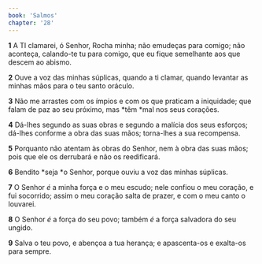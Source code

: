 ```yaml
---
book: 'Salmos'
chapter: '28'
---
```


**1** A TI clamarei, ó Senhor, Rocha minha; não emudeças para comigo; não aconteça, calando-te tu para comigo, que eu fique semelhante aos que descem ao abismo.

**2** Ouve a voz das minhas súplicas, quando a ti clamar, quando levantar as minhas mãos para o teu santo oráculo.

**3** Não me arrastes com os ímpios e com os que praticam a iniquidade; que falam de paz ao seu próximo, mas *têm *mal nos seus corações.

**4** Dá-lhes segundo as suas obras e segundo a malícia dos seus esforços; dá-lhes conforme a obra das suas mãos; torna-lhes a sua recompensa.

**5** Porquanto não atentam às obras do Senhor, nem à obra das suas mãos; pois que ele os derrubará e não os reedificará.

**6** Bendito *seja *o Senhor, porque ouviu a voz das minhas súplicas.

**7** O Senhor _é_ a minha força e o meu escudo; nele confiou o meu coração, e fui socorrido; assim o meu coração salta de prazer, e com o meu canto o louvarei.

**8** O Senhor _é_ a força do seu povo; também _é_ a força salvadora do seu ungido.

**9** Salva o teu povo, e abençoa a tua herança; e apascenta-os e exalta-os para sempre.
